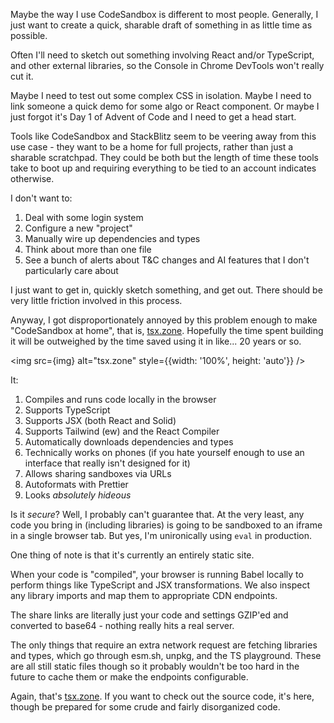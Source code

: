 
Maybe the way I use CodeSandbox is different to most people. Generally, I just want to create a quick, sharable draft of something in as little time as possible. 

Often I'll need to sketch out something involving React and/or TypeScript, and other external libraries, so the Console in Chrome DevTools won't really cut it.

Maybe I need to test out some complex CSS in isolation. Maybe I need to link someone a quick demo for some algo or React component. Or maybe I just forgot it's Day 1 of Advent of Code and I need to get a head start.

Tools like CodeSandbox and StackBlitz seem to be veering away from this use case - they want to be a home for full projects, rather than just a sharable scratchpad. They could be both but the length of time these tools take to boot up and requiring everything to be tied to an account indicates otherwise.

I don't want to:

1. Deal with some login system
2. Configure a new "project"
3. Manually wire up dependencies and types
4. Think about more than one file
5. See a bunch of alerts about T&C changes and AI features that I don't particularly care about

I just want to get in, quickly sketch something, and get out. There should be very little friction involved in this process.

Anyway, I got disproportionately annoyed by this problem enough to make "CodeSandbox at home", that is, [tsx.zone](https://tsx.zone). Hopefully the time spent building it will be outweighed by the time saved using it in like... 20 years or so.

<img src={img} alt="tsx.zone" style={{width: '100%', height: 'auto'}} />

It:

1. Compiles and runs code locally in the browser
2. Supports TypeScript
3. Supports JSX (both React and Solid)
4. Supports Tailwind (ew) and the React Compiler
5. Automatically downloads dependencies and types
6. Technically works on phones (if you hate yourself enough to use an interface that really isn't designed for it)
7. Allows sharing sandboxes via URLs
8. Autoformats with Prettier
9. Looks _absolutely hideous_

Is it _secure_? Well, I probably can't guarantee that. At the very least, any code you bring in (including libraries) is going to be sandboxed to an iframe in a single browser tab. But yes, I'm unironically using `eval` in production.

One thing of note is that it's currently an entirely static site. 

When your code is "compiled", your browser is running Babel locally to perform things like TypeScript and JSX transformations. We also inspect any library imports and map them to appropriate CDN endpoints.

The share links are literally just your code and settings GZIP'ed and converted to base64 - nothing really hits a real server.

The only things that require an extra network request are fetching libraries and types, which go through esm.sh, unpkg, and the TS playground. These are all still static files though so it probably wouldn't be too hard in the future to cache them or make the endpoints configurable.

Again, that's [tsx.zone](https://tsx.zone). If you want to check out the source code, it's here, though be prepared for some crude and fairly disorganized code.